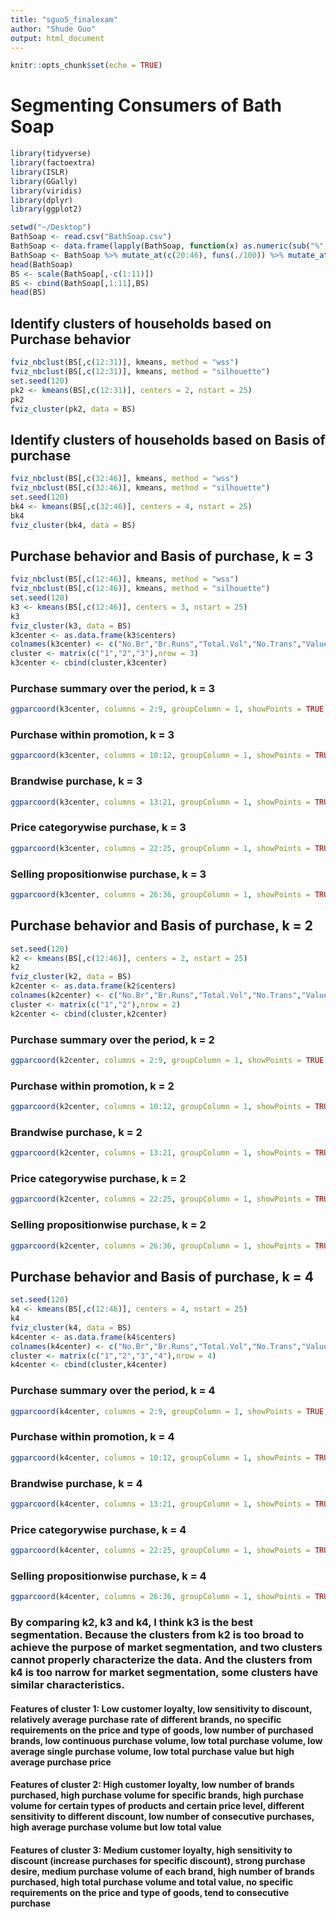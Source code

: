 ```yaml
---
title: "sguo5_finalexam"
author: "Shude Guo"
output: html_document
---
```


```r
knitr::opts_chunk$set(echo = TRUE)
```

# Segmenting Consumers of Bath Soap

```r
library(tidyverse)
library(factoextra)
library(ISLR)
library(GGally)
library(viridis)
library(dplyr)
library(ggplot2)
```

```r
setwd("~/Desktop")
BathSoap <- read.csv("BathSoap.csv")
BathSoap <- data.frame(lapply(BathSoap, function(x) as.numeric(sub("%", "", x))))
BathSoap <- BathSoap %>% mutate_at(c(20:46), funs(./100)) %>% mutate_at(c(20:46), funs(.*BathSoap$Total.Volume))
head(BathSoap)
BS <- scale(BathSoap[,-c(1:11)])
BS <- cbind(BathSoap[,1:11],BS)
head(BS)
```

## Identify clusters of households based on Purchase behavior
```r
fviz_nbclust(BS[,c(12:31)], kmeans, method = "wss")
fviz_nbclust(BS[,c(12:31)], kmeans, method = "silhouette")
set.seed(120)
pk2 <- kmeans(BS[,c(12:31)], centers = 2, nstart = 25)
pk2
fviz_cluster(pk2, data = BS)
```

## Identify clusters of households based on Basis of purchase
```r
fviz_nbclust(BS[,c(32:46)], kmeans, method = "wss")
fviz_nbclust(BS[,c(32:46)], kmeans, method = "silhouette")
set.seed(120)
bk4 <- kmeans(BS[,c(32:46)], centers = 4, nstart = 25)
bk4
fviz_cluster(bk4, data = BS)
```

## Purchase behavior and Basis of purchase, k = 3
```r
fviz_nbclust(BS[,c(12:46)], kmeans, method = "wss")
fviz_nbclust(BS[,c(12:46)], kmeans, method = "silhouette")
set.seed(120)
k3 <- kmeans(BS[,c(12:46)], centers = 3, nstart = 25)
k3
fviz_cluster(k3, data = BS)
k3center <- as.data.frame(k3$centers)
colnames(k3center) <- c("No.Br","Br.Runs","Total.Vol","No.Trans","Value","Trans.Br.Runs","Vol.Tran","Avg.Price","PVNP","PVP6","PVOP","Br.57.144","Br.55","Br.272","Br.286","Br.24","Br.481","Br.352","Br.5","Br.999","Pt1","Pt2","Pt3","Pt4","Pt5","Pt6","Pt7","Pt8","Pt9","Pt10","Pt11","Pt12","Pt13","Pt14","Pt15")
cluster <- matrix(c("1","2","3"),nrow = 3)
k3center <- cbind(cluster,k3center)
```

### Purchase summary over the period, k = 3
```r
ggparcoord(k3center, columns = 2:9, groupColumn = 1, showPoints = TRUE, alphaLines = 0.3)
```

### Purchase within promotion, k = 3
```r
ggparcoord(k3center, columns = 10:12, groupColumn = 1, showPoints = TRUE, alphaLines = 0.3)
```

### Brandwise purchase, k = 3
```r
ggparcoord(k3center, columns = 13:21, groupColumn = 1, showPoints = TRUE, alphaLines = 0.3)
```

### Price categorywise purchase, k = 3
```r
ggparcoord(k3center, columns = 22:25, groupColumn = 1, showPoints = TRUE, alphaLines = 0.3)
```

### Selling propositionwise purchase, k = 3
```r
ggparcoord(k3center, columns = 26:36, groupColumn = 1, showPoints = TRUE, alphaLines = 0.3)
```

## Purchase behavior and Basis of purchase, k = 2
```r
set.seed(120)
k2 <- kmeans(BS[,c(12:46)], centers = 2, nstart = 25)
k2
fviz_cluster(k2, data = BS)
k2center <- as.data.frame(k2$centers)
colnames(k2center) <- c("No.Br","Br.Runs","Total.Vol","No.Trans","Value","Trans.Br.Runs","Vol.Tran","Avg.Price","PVNP","PVP6","PVOP","Br.57.144","Br.55","Br.272","Br.286","Br.24","Br.481","Br.352","Br.5","Br.999","Pt1","Pt2","Pt3","Pt4","Pt5","Pt6","Pt7","Pt8","Pt9","Pt10","Pt11","Pt12","Pt13","Pt14","Pt15")
cluster <- matrix(c("1","2"),nrow = 2)
k2center <- cbind(cluster,k2center)
```

### Purchase summary over the period, k = 2
```r
ggparcoord(k2center, columns = 2:9, groupColumn = 1, showPoints = TRUE, alphaLines = 0.3)
```

### Purchase within promotion, k = 2
```r
ggparcoord(k2center, columns = 10:12, groupColumn = 1, showPoints = TRUE, alphaLines = 0.3)
```

### Brandwise purchase, k = 2
```r
ggparcoord(k2center, columns = 13:21, groupColumn = 1, showPoints = TRUE, alphaLines = 0.3)
```

### Price categorywise purchase, k = 2
```r
ggparcoord(k2center, columns = 22:25, groupColumn = 1, showPoints = TRUE, alphaLines = 0.3)
```

### Selling propositionwise purchase, k = 2
```r
ggparcoord(k2center, columns = 26:36, groupColumn = 1, showPoints = TRUE, alphaLines = 0.3)
```

## Purchase behavior and Basis of purchase, k = 4
```r
set.seed(120)
k4 <- kmeans(BS[,c(12:46)], centers = 4, nstart = 25)
k4
fviz_cluster(k4, data = BS)
k4center <- as.data.frame(k4$centers)
colnames(k4center) <- c("No.Br","Br.Runs","Total.Vol","No.Trans","Value","Trans.Br.Runs","Vol.Tran","Avg.Price","PVNP","PVP6","PVOP","Br.57.144","Br.55","Br.272","Br.286","Br.24","Br.481","Br.352","Br.5","Br.999","Pt1","Pt2","Pt3","Pt4","Pt5","Pt6","Pt7","Pt8","Pt9","Pt10","Pt11","Pt12","Pt13","Pt14","Pt15")
cluster <- matrix(c("1","2","3","4"),nrow = 4)
k4center <- cbind(cluster,k4center)
```

### Purchase summary over the period, k = 4
```r
ggparcoord(k4center, columns = 2:9, groupColumn = 1, showPoints = TRUE, alphaLines = 0.3)
```

### Purchase within promotion, k = 4
```r
ggparcoord(k4center, columns = 10:12, groupColumn = 1, showPoints = TRUE, alphaLines = 0.3)
```

### Brandwise purchase, k = 4
```r
ggparcoord(k4center, columns = 13:21, groupColumn = 1, showPoints = TRUE, alphaLines = 0.3)
```

### Price categorywise purchase, k = 4
```r
ggparcoord(k4center, columns = 22:25, groupColumn = 1, showPoints = TRUE, alphaLines = 0.3)
```

### Selling propositionwise purchase, k = 4
```r
ggparcoord(k4center, columns = 26:36, groupColumn = 1, showPoints = TRUE, alphaLines = 0.3)
```


### By comparing k2, k3 and k4, I think k3 is the best segmentation. Because the clusters from k2 is too broad to achieve the purpose of market segmentation, and two clusters cannot properly characterize the data. And the clusters from k4 is too narrow for market segmentation, some clusters have similar characteristics.

#### Features of cluster 1: Low customer loyalty, low sensitivity to discount, relatively average purchase rate of different brands, no specific requirements on the price and type of goods, low number of purchased brands, low continuous purchase volume, low total purchase volume, low average single purchase volume, low total purchase value but high average purchase price

#### Features of cluster 2: High customer loyalty, low number of brands purchased, high purchase volume for specific brands, high purchase volume for certain types of products and certain price level, different sensitivity to different discount, low number of consecutive purchases, high average purchase volume but low total value

#### Features of cluster 3: Medium customer loyalty, high sensitivity to discount (increase purchases for specific discount), strong purchase desire, medium purchase volume of each brand, high number of brands purchased, high total purchase volume and total value, no specific requirements on the price and type of goods, tend to consecutive purchase

